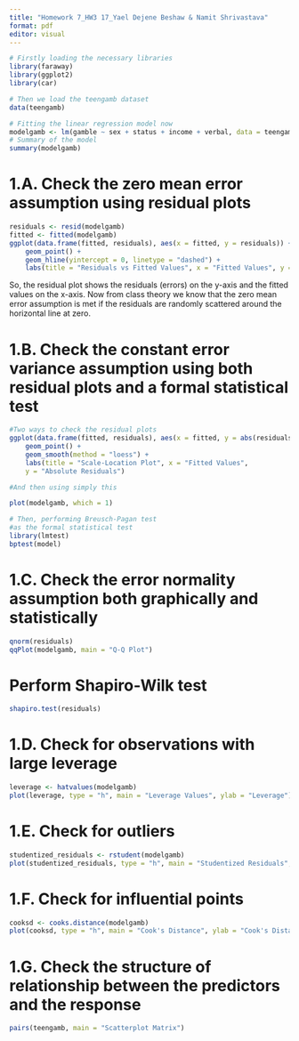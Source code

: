 ```yaml
---
title: "Homework 7_HW3 17_Yael Dejene Beshaw & Namit Shrivastava"
format: pdf
editor: visual
---
```


```r
# Firstly loading the necessary libraries
library(faraway)
library(ggplot2)
library(car)

# Then we load the teengamb dataset
data(teengamb)

# Fitting the linear regression model now
modelgamb <- lm(gamble ~ sex + status + income + verbal, data = teengamb) 
# Summary of the model 
summary(modelgamb)
```
# 1.A. Check the zero mean error assumption using residual plots

```r
residuals <- resid(modelgamb)
fitted <- fitted(modelgamb)
ggplot(data.frame(fitted, residuals), aes(x = fitted, y = residuals)) +
    geom_point() +
    geom_hline(yintercept = 0, linetype = "dashed") +
    labs(title = "Residuals vs Fitted Values", x = "Fitted Values", y = "Residuals")
```
So, the residual plot shows the residuals (errors) on the y-axis and the fitted values on the x-axis.
Now from class theory we know that the zero mean error assumption is met if the residuals are randomly scattered around the horizontal line at zero.


# 1.B. Check the constant error variance assumption using both residual plots and a formal statistical test
```r
#Two ways to check the residual plots
ggplot(data.frame(fitted, residuals), aes(x = fitted, y = abs(residuals))) +
    geom_point() +
    geom_smooth(method = "loess") +
    labs(title = "Scale-Location Plot", x = "Fitted Values",
    y = "Absolute Residuals")

#And then using simply this

plot(modelgamb, which = 1)

# Then, performing Breusch-Pagan test
#as the formal statistical test
library(lmtest)
bptest(model)
```


# 1.C. Check the error normality assumption both graphically and statistically
```r
qnorm(residuals)
qqPlot(modelgamb, main = "Q-Q Plot")
```

# Perform Shapiro-Wilk test
```r
shapiro.test(residuals)
```

# 1.D. Check for observations with large leverage
```r
leverage <- hatvalues(modelgamb)
plot(leverage, type = "h", main = "Leverage Values", ylab = "Leverage")
```


# 1.E. Check for outliers
```r
studentized_residuals <- rstudent(modelgamb)
plot(studentized_residuals, type = "h", main = "Studentized Residuals", ylab = "Studentized Residuals")
```


# 1.F. Check for influential points
```r
cooksd <- cooks.distance(modelgamb)
plot(cooksd, type = "h", main = "Cook's Distance", ylab = "Cook's Distance")
```



# 1.G. Check the structure of relationship between the predictors and the response
```r
pairs(teengamb, main = "Scatterplot Matrix")
```

